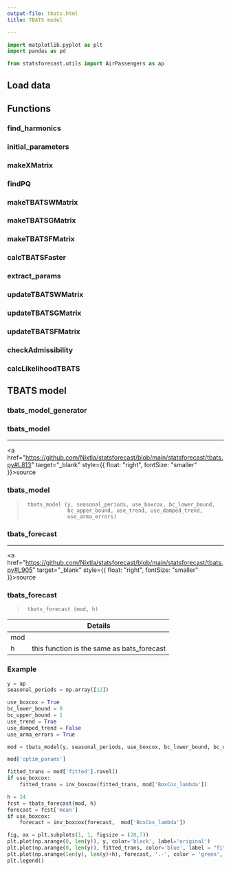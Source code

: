 ```yaml
---
output-file: tbats.html
title: TBATS model

---
```


```python
import matplotlib.pyplot as plt
import pandas as pd

from statsforecast.utils import AirPassengers as ap
```

## Load data

## Functions

### find_harmonics

### initial_parameters

### makeXMatrix

### findPQ

### makeTBATSWMatrix

### makeTBATSGMatrix

### makeTBATSFMatrix

### calcTBATSFaster

### extract_params

### updateTBATSWMatrix

### updateTBATSGMatrix

### updateTBATSFMatrix

### checkAdmissibility

### calcLikelihoodTBATS

## TBATS model

### tbats_model_generator

### tbats_model

------------------------------------------------------------------------

<a
href="https://github.com/Nixtla/statsforecast/blob/main/statsforecast/tbats.py#L813"
target="_blank" style={{ float: "right", fontSize: "smaller" }}>source</a>

### tbats_model

> ``` text
>  tbats_model (y, seasonal_periods, use_boxcox, bc_lower_bound,
>               bc_upper_bound, use_trend, use_damped_trend,
>               use_arma_errors)
> ```

### tbats_forecast

------------------------------------------------------------------------

<a
href="https://github.com/Nixtla/statsforecast/blob/main/statsforecast/tbats.py#L905"
target="_blank" style={{ float: "right", fontSize: "smaller" }}>source</a>

### tbats_forecast

> ``` text
>  tbats_forecast (mod, h)
> ```

|     | **Details**                                |
|-----|--------------------------------------------|
| mod |                                            |
| h   | this function is the same as bats_forecast |

### Example

```python
y = ap
seasonal_periods = np.array([12])
```


```python
use_boxcox = True
bc_lower_bound = 0
bc_upper_bound = 1
use_trend = True
use_damped_trend = False
use_arma_errors = True
```


```python
mod = tbats_model(y, seasonal_periods, use_boxcox, bc_lower_bound, bc_upper_bound, use_trend, use_damped_trend, use_arma_errors)
```


```python
mod['optim_params']
```


```python
fitted_trans = mod['fitted'].ravel()
if use_boxcox:
    fitted_trans = inv_boxcox(fitted_trans, mod['BoxCox_lambda'])
```


```python
h = 24
fcst = tbats_forecast(mod, h)
forecast = fcst['mean']
if use_boxcox:
    forecast = inv_boxcox(forecast,  mod['BoxCox_lambda'])
```


```python
fig, ax = plt.subplots(1, 1, figsize = (20,7))
plt.plot(np.arange(0, len(y)), y, color='black', label='original')
plt.plot(np.arange(0, len(y)), fitted_trans, color='blue', label = "fitted")
plt.plot(np.arange(len(y), len(y)+h), forecast, '.-', color = 'green', label = 'fcst')
plt.legend()
```

